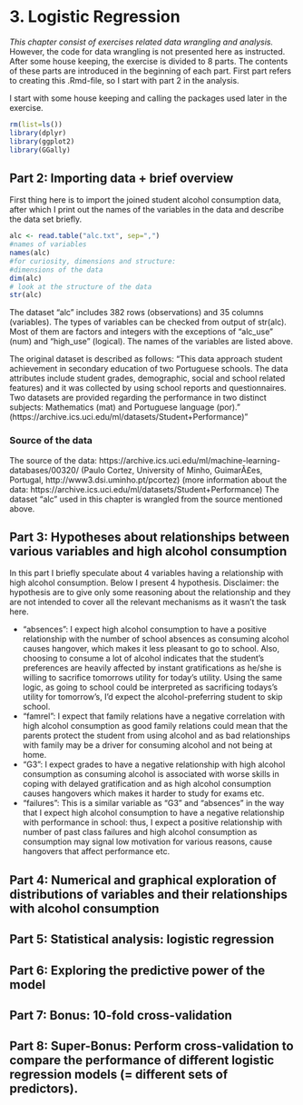 # 3. Logistic Regression

*This chapter consist of exercises related data wrangling and analysis.*
However, the code for data wrangling is not presented here as instructed. After some house keeping, the exercise is divided to 8 parts. The contents of these parts are introduced in the beginning of each part. First part refers to creating this .Rmd-file, so I start with part 2 in the analysis.

I start with some house keeping and calling the packages used later in the exercise.
```r
rm(list=ls()) 
library(dplyr)
library(ggplot2)
library(GGally)
```

## Part 2: Importing data + brief overview
First thing here is to import the joined student alcohol consumption data, after which I print out the names of the variables in the data and describe the data set briefly.

```r
alc <- read.table("alc.txt", sep=",") 
#names of variables
names(alc)
#for curiosity, dimensions and structure:
#dimensions of the data
dim(alc)
# look at the structure of the data
str(alc)

```

The dataset "alc" includes 382 rows (observations) and 35 columns (variables). The types of variables can be checked from output of str(alc). Most of them are factors and integers with the exceptions of "alc_use" (num) and "high_use" (logical). The names of the variables are listed above.

The original dataset is described as follows: 
"This data approach student achievement in secondary education of two Portuguese schools. The data attributes include student grades, demographic, social and school related features) and it was collected by using school reports and questionnaires. Two datasets are provided regarding the performance in two distinct subjects: Mathematics (mat) and Portuguese language (por)." (https://archive.ics.uci.edu/ml/datasets/Student+Performance)"

### Source of the data
The source of the data: https://archive.ics.uci.edu/ml/machine-learning-databases/00320/ (Paulo Cortez, University of Minho, GuimarÃ£es, Portugal, http://www3.dsi.uminho.pt/pcortez)
(more information about the data: https://archive.ics.uci.edu/ml/datasets/Student+Performance)
The dataset "alc" used in this chapter is wrangled from the source mentioned above.

## Part 3: Hypotheses about relationships between various variables and high alcohol consumption
In this part I briefly speculate about 4 variables having a relationship with high alcohol consumption. Below I present 4 hypothesis. Disclaimer: the hypothesis are to give only some reasoning about the relationship and they are not intended to cover all the relevant mechanisms as it wasn't the task here.

* "absences": I expect high alcohol consumption to have a positive relationship with the number of school absences as consuming alcohol causes hangover, which makes it less pleasant to go to school. Also, choosing to consume a lot of alcohol indicates that the student's preferences are heavily affected by instant gratifications as he/she is willing to sacrifice tomorrows utility for today's utility. Using the same logic, as going to school could be interpreted as sacrificing todays's utility for tomorrow's, I'd expect the alcohol-preferring student to skip school.
* "famrel": I expect that family relations have a negative correlation with high alcohol consumption as good family relations could mean that the parents protect the student from using alcohol and as bad relationships with family may be a driver for consuming alcohol and not being at home.
* "G3": I expect grades to have a negative relationship with high alcohol consumption as consuming alcohol is associated with worse skills in coping with delayed gratification and as high alcohol consumption causes hangovers which makes it harder to study for exams etc.
* "failures": This is a similar variable as "G3" and "absences" in the way that I expect high alcohol consumption to have a negative relationship with performance in school: thus, I expect a positive relationship with number of past class failures and high alcohol consumption as consumption may signal low motivation for various reasons, cause hangovers that affect performance etc.

## Part 4: Numerical and graphical exploration of distributions of variables and their relationships with alcohol consumption

## Part 5: Statistical analysis: logistic regression

## Part 6: Exploring the predictive power of the model

## Part 7: Bonus: 10-fold cross-validation

## Part 8: Super-Bonus: Perform cross-validation to compare the performance of different logistic regression models (= different sets of predictors). 